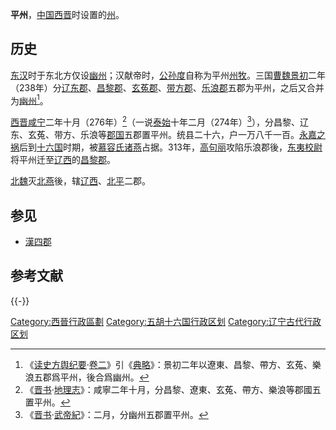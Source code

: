 {{中国东北历史}}{{Dablink|关于平州，参见：[[平州_(消歧义)|平州 (消歧义)]]。}}
'''平州'''，[[中国|中国]][[西晋|西晋]]时设置的[[州|州]]。

==历史==

[[东汉|东汉]]时于东北方仅设[[幽州|幽州]]；汉献帝时，[[公孙度|公孙度]]自称为平州[[州牧|州牧]]。三国[[曹魏|曹魏]][[景初|景初]]二年（238年）分[[辽东郡|辽东郡]]、[[昌黎郡|昌黎郡]]、[[玄菟郡|玄菟郡]]、[[带方郡|带方郡]]、[[乐浪郡|乐浪郡]]五郡为平州，之后又合并为[[幽州|幽州]]<ref>《[[读史方舆纪要|读史方舆纪要]]·[[s:讀史方輿紀要/卷二#魏|卷二]]》引《[[典略|典略]]》：景初二年以遼東、昌黎、帶方、玄菟、樂浪五郡爲平州，後合爲幽州。 </ref>。

[[西晋|西晋]][[咸寧_(西晉)|咸宁]]二年十月（276年）<ref>《[[晋书|晋书]]·[[s:晉書/卷014#平州|地理志]]》：咸寧二年十月，分昌黎、遼東、玄菟、帶方、樂浪等郡國五置平州。 </ref>（一说[[泰始_(西晋)|泰始]]十年二月（274年）<ref>《[[晋书|晋书]]·[[s:晉書/卷003|武帝紀]]》：二月，分幽州五郡置平州。 </ref>），分昌黎、辽东、玄菟、带方、乐浪等[[郡国|郡国]]五郡置平州。统县二十六，户一万八千一百。[[永嘉之祸|永嘉之祸]]后到[[十六国|十六国]]时期，被[[慕容氏诸燕|慕容氏诸燕]]占据。313年，[[高句丽|高句丽]]攻陷乐浪郡後，[[东夷校尉|东夷校尉]]将平州迁至[[辽宁省|辽西]]的[[昌黎郡|昌黎郡]]。

[[北魏|北魏]]灭[[北燕|北燕]]後，辖[[辽西郡|辽西]]、[[北平郡|北平]]二郡。

==参见==
*[[漢四郡|漢四郡]]

==参考文献==
{{reflist}}

{{-}}
{{三國行政區劃|nocat}}
{{西晉行政區劃|nocat}}
{{中国古代行政区划小作品}}
[[Category:西晉行政區劃|Category:西晉行政區劃]]
[[Category:五胡十六国行政区划|Category:五胡十六国行政区划]]
[[Category:辽宁古代行政区划|Category:辽宁古代行政区划]]